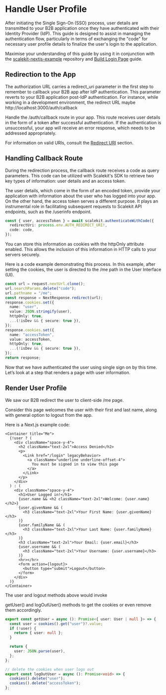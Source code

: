 
# Handle User Profile

After initiating the Single Sign-On (SSO) process, user details are transmitted to your B2B application once they have authenticated with their Identity Provider (IdP). This guide is designed to assist in managing the authentication flow, particularly in terms of exchanging the "code" for necessary user profile details to finalize the user's login to the application.

Maximise your understanding of this guide by using it in conjunction with the [scalekit-nextjs-example](https://github.com/scalekit-inc/scalekit-nextjs-example) repository and [Build Login Page](/sso/guides/setup-sso/build-login-page) guide.

## Redirection to the App

The authorization URL carries a <SimpleCode>redirect_uri</SimpleCode> parameter in the first step to remember to callback your B2B app after IdP authentication. This parameter reverts to your B2B application post-IdP authentication. For instance, while working in a development environment, the redirect URL maybe <SimpleCode>http:<span></span>//localhost:3000/auth/callback</SimpleCode>

Handle the <SimpleCode>/auth/callback</SimpleCode> route in your app. This route receives user details in the form of a token after successful authentication. If the authentication is unsuccessful, your app will receive an error response, which needs to be addressed appropriately.

For information on valid URIs, consult the [Redirect URI](/sso/guides/key-concepts/redirect-uri) section.

## **Handling Callback Route**

During the redirection process, the callback route receives a code as query parameters. This code can be utilized with Scalekit's SDK to retrieve two key types of information: user details and an access token.

The user details, which come in the form of an encoded token, provide your application with information about the user who has logged into your app. On the other hand, the access token serves a different purpose. It plays an instrumental role in facilitating subsequent requests to Scalekit API endpoints, such as the /userinfo endpoint.

```ts title="app/auth/callback/route.ts"
const { user, accessToken } = await scalekit.authenticateWithCode({
  redirectUri: process.env.AUTH_REDIRECT_URI!,
  code: code,
});
```

You can store this information as cookies with the httpOnly attribute enabled. This allows the inclusion of this information in HTTP calls to your servers securely.

Here is a code example demonstrating this process. In this example, after setting the cookies, the user is directed to the /me path in the User Interface (UI).

```ts title="app/auth/callback/route.ts"
const url = request.nextUrl.clone();
url.searchParams.delete("code");
url.pathname = "/me";
const response = NextResponse.redirect(url);
response.cookies.set({
  name: "user",
  value: JSON.stringify(user),
  httpOnly: true,
  ...(!isDev && { secure: true }),
});
response.cookies.set({
  name: "accessToken",
  value: accessToken,
  httpOnly: true,
  ...(!isDev && { secure: true }),
});
return response;
```

Now that we have authenticated the user using single sign on by this time. Let’s look at a step that renders a page with user information.

## Render User Profile

We saw our B2B redirect the user to client-side <SimpleCode>/me</SimpleCode> page.

Consider this page welcomes the user with their first and last name, along with general option to logout from the app.

Here is a Next.js example code:

```tsx title="app/me/page.tsx"
<Container title="Me">
  {!user ? (
    <div className="space-y-4">
      <h2 className="text-2xl">Access Denied</h2>
      <p>
        <Link href="/login" legacyBehavior>
          <a className="underline underline-offset-4">
            You must be signed in to view this page
          </a>
        </Link>
      </p>
    </div>
  ) : (
    <div className="space-y-4">
      <h1>User Logged in!</h1>
      {user.name && <h2 className="text-2xl">Welcome: {user.name}</h2>}
      {user.givenName && (
        <h3 className="text-2xl">Your First Name: {user.givenName}</h3>
      )}
      {user.familyName && (
        <h3 className="text-2xl">Your Last Name: {user.familyName}</h3>
      )}
      <h3 className="text-2xl">Your Email: {user.email}</h3>
      {user.username && (
        <h3 className="text-2xl">Your Username: {user.username}</h3>
      )}
      <hr></hr>
      <form action={logout}>
        <button type="submit">Logout</button>
      </form>
    </div>
  )}
</Container>
```

The <SimpleCode>user</SimpleCode> and <SimpleCode>logout</SimpleCode> methods above would invoke

<SimpleCode>getUser()</SimpleCode> and <SimpleCode>logOutUser()</SimpleCode> methods
to get the cookies or even remove them accordingly.

```ts title="service/auth.ts"
export const getUser = async (): Promise<{ user: User | null }> => {
  const user = cookies().get("user")?.value;
  if (!user) {
    return { user: null };
  }

  return {
    user: JSON.parse(user),
  };
};

// delete the cookies when user logs out
export const logOutUser = async (): Promise<void> => {
  cookies().delete("user");
  cookies().delete("accessToken");
};
```
